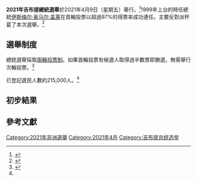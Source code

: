 {{Infobox election
| election_name     = 2021年吉布提總統選舉
| country           = 吉布提
| type              = presidential
| previous_election = 2016年吉布提總統選舉
| previous_year     = 2016
| next_election     = 2026年吉布提總統選舉
| next_year         = 2026
| election_date     = 2021年4月9日

| image1            = [[File:Ismail_Omar_Guelleh_2018.jpg|150x150px]]
| nominee1          = [[伊斯梅尔·奥马尔·盖莱|伊斯梅尔·奥马尔·盖莱]]
| alliance1         = [[總統多數聯盟|UMP]]
| party1            = 爭取進步人民聯盟
| popular_vote1     = 167,536
| percentage1       = 97.44%

| image2            = [[File:Noimage.png|150x100px]]
| nominee2          = [[Zakaria_Ismael_Farah|Zakaria Ismael Farah]]
| party2            = {{tsl|en|Movement for the Development and Balance of the Djiboutian Nation|吉布提民族发展与平衡运动|MDEND}}
| colour2           = 248EA4
| popular_vote2     = 4,408
| percentage2       = 2.56%

| title             = [[吉布提国家元首列表|總統]]
| before_election   = [[伊斯梅尔·奥马尔·盖莱|伊斯梅尔·奥马尔·盖莱]]
| before_party      = [[總統多數聯盟|總統多數聯盟]]
| after_election    = [[伊斯梅尔·奥马尔·盖莱|伊斯梅尔·奥马尔·盖莱]]
| after_party       = [[總統多數聯盟|總統多數聯盟]]
}}

'''2021年吉布提總統選舉'''於2021年4月9日（星期五）舉行。<ref>{{cite news |url=https://www.reuters.com/article/djibouti-election/djibouti-president-seen-winning-fifth-term-in-election-idUSL8N2M11LJ |title=Djibouti president seen winning fifth term in election |publisher=Reuters |date=2021-04-09 |accessdate=2021-04-10 |archive-date=2021-04-10 |archive-url=https://web.archive.org/web/20210410180547/https://www.reuters.com/article/djibouti-election/djibouti-president-seen-winning-fifth-term-in-election-idUSL8N2M11LJ |dead-url=no }}</ref>1999年上台的時任總統[[伊斯梅尔·奥马尔·盖莱|伊斯梅尔·奥马尔·盖莱]]在首輪投票以超過97%的得票率成功連任。主要反對派杯葛了本次選舉。<ref name=france24>{{Cite news |url=https://www.france24.com/en/africa/20210410-djibouti-s-veteran-ruler-guelleh-re-elected-for-fifth-term |title=Djibouti's veteran ruler Guelleh re-elected for fifth term |website=France 24 |date=2021-04-10 |accessdate=2021-04-10 |archive-date=2021-05-17 |archive-url=https://web.archive.org/web/20210517121057/https://www.france24.com/en/africa/20210410-djibouti-s-veteran-ruler-guelleh-re-elected-for-fifth-term |dead-url=no }}</ref>

==選舉制度==
總統選舉採取[[兩輪投票制|兩輪投票制]]。如果首輪投票有候選人取得過半數票即勝選，無需舉行次輪投票。<ref name=":0">{{Cite web|journal=Journel officiel de la République de Djibouti|title=Loi Constitutionnelle n°92/AN/10/6ème L portant révision de la Constitution|url=http://www.rodra.co.za/images/countries/djibouti/legislation/portant%20révision%20de%20la%20Constitution%2092%202010.pdf|access-date=2021-04-09|archive-date=2020-12-09|archive-url=https://web.archive.org/web/20201209175232/http://www.rodra.co.za/images/countries/djibouti/legislation/portant%20r%C3%A9vision%20de%20la%20Constitution%2092%202010.pdf|dead-url=no}}</ref>

已登記選民人數約215,000人。<ref name=france24/>

==初步結果==
{{Election results
|cand1=[[伊斯梅尔·奥马尔·盖莱|伊斯梅尔·奥马尔·盖莱]]|party1={{tsl|en|People's Rally for Progress|爭取進步人民聯盟}}|votes1=167536
|cand2=Zakaria Ismael Farah|party2={{tsl|en|Movement for the Development and Balance of the Djiboutian Nation|吉布提民族发展与平衡运动|MDEND}}|votes2=4408|color2=#248EA4
|invalid=5447
|electorate=215687
|source=[https://www.lanation.dj/election-presidentielle-2021-ismail-omar-guelleh-reelu-avec-un-suffrage-ecrasant-de-97-44-contre-2-48/ La Nation] 
}}

==參考文獻==
{{reflist}}

{{吉布提選舉}}
[[Category:2021年非洲選舉|Category:2021年非洲選舉]]
[[Category:2021年4月|Category:2021年4月]]
[[Category:吉布提总统选举|Category:吉布提总统选举]]